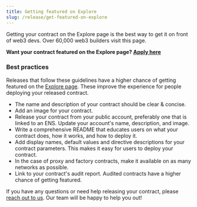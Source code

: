 ```yaml
---
title: Getting featured on Explore
slug: /release/get-featured-on-explore
---
```



Getting your contract on the Explore page is the best way to get it on front of web3 devs. Over 60,000 web3 builders visit this page. 

**Want your contract featured on the Explore page? [Apply here](https://form.typeform.com/to/FAwehBFl)** 


### Best practices

Releases that follow these guidelines have a higher chance of getting featured on the <a href="https://thirdweb.com/explore">Explore page</a>. These improve the experience for people deploying your released contract.

- The name and description of your contract should be clear & concise.
- Add an image for your contract. 
- Release your contract from your public account, preferably one that is linked to an ENS. Update your account's name, description, and image. 
- Write a comprehensive README that educates users on what your contract does, how it works, and how to deploy it.
- Add display names, default values and directive descriptions for your contract parameters. This makes it easy for users to deploy your contract.
- In the case of proxy and factory contracts, make it available on as many networks as possible.
- Link to your contract's audit report. Audited contracts have a higher chance of getting featured.


If you have any questions or need help releasing your contract, please [reach out to us](https://support.thirdweb.com/how-to-reach-us/gY4SUcfwkzcy5XjnWZvYiE). Our team will be happy to help you out!